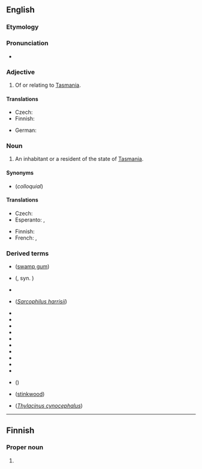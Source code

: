 ==English==

===Etymology===
{{suffix|en|Tasmania|an}}

===Pronunciation===
* {{rhymes|eɪniən|lang=en}}

===Adjective===
{{en-adj|-}}

# Of or relating to [[Tasmania]].

====Translations====
{{trans-top|of or relating to Tasmania}}
* Czech: {{t|cs|tasmánský}}
* Finnish: {{t|fi|tasmanialainen}}
{{trans-mid}}
* German: {{t+|de|tasmanisch}}
{{trans-bottom}}

===Noun===
{{en-noun}}

# An inhabitant or a resident of the state of [[Tasmania]].

====Synonyms====
* {{l|en|Taswegian}} (''colloquial'')

====Translations====
{{trans-top|inhabitant}}
* Czech: {{t|cs|Tasmánec|m}}
* Esperanto: {{t|eo|tasmaniano}} {{qualifier|man or woman}}, {{t|eo|tasmanianino}} {{qualifier|woman}}
{{trans-mid}}
* Finnish: {{t|fi|tasmanialainen}}
* French: {{t+|fr|Tasmanien|m}}, {{t+|fr|Tasmanienne|f}}
{{trans-bottom}}

===Derived terms===
* {{vern|Tasmanian cider tree}} ([[swamp gum]])
* {{vern|Tasmanian cranberry}} ({{taxlink|Astroloma humifusum|species|ver=180529}}, syn. {{taxlink|Styphelia humifusa|species|ver=180529}})
* {{vern|Tasmanian currant}} 
* {{vern|Tasmanian devil}} (''[[Sarcophilus harrisii]]'')
* {{vern|Tasmanian dogwood}} 
* {{vern|Tasmanian honeysuckle}} 
* {{vern|Tasmanian hyacinth}} 
* {{vern|Tasmanian ironwood}} 
* {{vern|Tasmanian laurel}} 
* {{vern|Tasmanian mountain myrtle}} 
* {{vern|Tasmanian myrtle}} 
* {{vern|Tasmanian pepper}} 
* {{vern|Tasmanian plum}} 
* {{vern|Tasmanian ropegrass}} 
* {{vern|Tasmanian sassafras}} ({{vern|Australian sassafras}})
* {{vern|Tasmanian stinkwood}} ([[stinkwood]])
* {{vern|Tasmanian wolf}} (''[[Thylacinus cynocephalus]] '')


----

==Finnish==

===Proper noun===
{{head|fi|proper noun form}}

# {{fi-form of|Tasmania|case=genitive|pl=singular}}